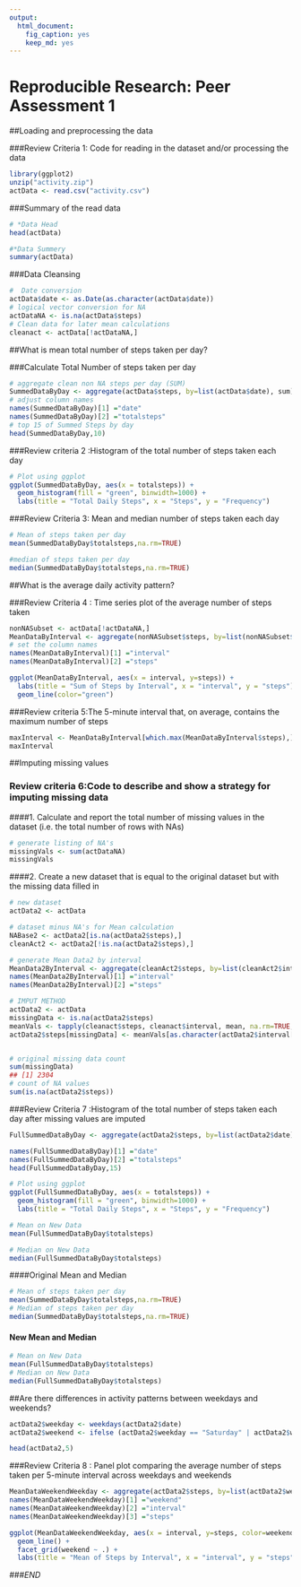 ---
output: 
  html_document: 
    fig_caption: yes
    keep_md: yes
---

Reproducible Research: Peer Assessment 1
==========================================

##Loading and preprocessing the data

###Review Criteria 1: Code for reading in the dataset and/or processing the data
```{R}
library(ggplot2)
unzip("activity.zip")
actData <- read.csv("activity.csv")

```
###Summary of the read data
```{R}
# *Data Head
head(actData)
```
```{R}
#*Data Summery
summary(actData)
```
###Data Cleansing
```{R}
#  Date conversion
actData$date <- as.Date(as.character(actData$date))
# logical vector conversion for NA
actDataNA <- is.na(actData$steps)
# Clean data for later mean calculations
cleanact <- actData[!actDataNA,]
```

##What is mean total number of steps taken per day?

###Calculate Total Number of steps taken per day
```{R}
# aggregate clean non NA steps per day (SUM)
SummedDataByDay <- aggregate(actData$steps, by=list(actData$date), sum)
# adjust column names
names(SummedDataByDay)[1] ="date"
names(SummedDataByDay)[2] ="totalsteps"
# top 15 of Summed Steps by day
head(SummedDataByDay,10)
```
###Review criteria 2 :Histogram of the total number of steps taken each day
```{R,height=300}
# Plot using ggplot
ggplot(SummedDataByDay, aes(x = totalsteps)) +
  geom_histogram(fill = "green", binwidth=1000) +
  labs(title = "Total Daily Steps", x = "Steps", y = "Frequency")
```

###Review Criteria 3: Mean and median number of steps taken each day
```{R}
# Mean of steps taken per day
mean(SummedDataByDay$totalsteps,na.rm=TRUE)
```
```{R}
#median of steps taken per day
median(SummedDataByDay$totalsteps,na.rm=TRUE)
```

##What is the average daily activity pattern?

###Review Criteria 4 : Time series plot of the average number of steps taken

```{R}
nonNASubset <- actData[!actDataNA,]
MeanDataByInterval <- aggregate(nonNASubset$steps, by=list(nonNASubset$interval), mean)
# set the column names
names(MeanDataByInterval)[1] ="interval"
names(MeanDataByInterval)[2] ="steps"

ggplot(MeanDataByInterval, aes(x = interval, y=steps)) +
  labs(title = "Sum of Steps by Interval", x = "interval", y = "steps")+
  geom_line(color="green") 
```

###Review criteria 5:The 5-minute interval that, on average, contains the maximum number of steps
```{R}
maxInterval <- MeanDataByInterval[which.max(MeanDataByInterval$steps),]
maxInterval
```

##Imputing missing values

### Review criteria 6:Code to describe and show a strategy for imputing missing data
####1. Calculate and report the total number of missing values in the dataset (i.e. the total number of rows with NAs)
```{R}
# generate listing of NA's
missingVals <- sum(actDataNA)
missingVals
```
####2. Create a new dataset that is equal to the original dataset but with the missing data filled in
```{R}
# new dataset
actData2 <- actData

# dataset minus NA's for Mean calculation
NABase2 <- actData2[is.na(actData2$steps),]
cleanAct2 <- actData2[!is.na(actData2$steps),]

# generate Mean Data2 by interval
MeanData2ByInterval <- aggregate(cleanAct2$steps, by=list(cleanAct2$interval), sum)
names(MeanData2ByInterval)[1] ="interval"
names(MeanData2ByInterval)[2] ="steps"

# IMPUT METHOD
actData2 <- actData
missingData <- is.na(actData2$steps)
meanVals <- tapply(cleanact$steps, cleanact$interval, mean, na.rm=TRUE, simplify=TRUE)
actData2$steps[missingData] <- meanVals[as.character(actData2$interval[missingData])]


# original missing data count
sum(missingData)
## [1] 2304
# count of NA values
sum(is.na(actData2$steps))
```
###Review Criteria 7 :Histogram of the total number of steps taken each day after missing values are imputed
```{R}
FullSummedDataByDay <- aggregate(actData2$steps, by=list(actData2$date), sum)

names(FullSummedDataByDay)[1] ="date"
names(FullSummedDataByDay)[2] ="totalsteps"
head(FullSummedDataByDay,15)
```
```{R}
# Plot using ggplot
ggplot(FullSummedDataByDay, aes(x = totalsteps)) +
  geom_histogram(fill = "green", binwidth=1000) +
  labs(title = "Total Daily Steps", x = "Steps", y = "Frequency")
```
```{R}
# Mean on New Data
mean(FullSummedDataByDay$totalsteps)
```
```{R}
# Median on New Data
median(FullSummedDataByDay$totalsteps)
```

####Original Mean and Median
```{R}
# Mean of steps taken per day
mean(SummedDataByDay$totalsteps,na.rm=TRUE)
# Median of steps taken per day
median(SummedDataByDay$totalsteps,na.rm=TRUE)
```
#### New Mean and Median
```{R}
# Mean on New Data
mean(FullSummedDataByDay$totalsteps)
# Median on New Data
median(FullSummedDataByDay$totalsteps)
```


##Are there differences in activity patterns between weekdays and weekends?

```{R}
actData2$weekday <- weekdays(actData2$date)
actData2$weekend <- ifelse (actData2$weekday == "Saturday" | actData2$weekday == "Sunday", "Weekend", "Weekday")

head(actData2,5)
```
###Review Criteria 8 : Panel plot comparing the average number of steps taken per 5-minute interval across weekdays and weekends
```{R}
MeanDataWeekendWeekday <- aggregate(actData2$steps, by=list(actData2$weekend, actData2$interval), mean)
names(MeanDataWeekendWeekday)[1] ="weekend"
names(MeanDataWeekendWeekday)[2] ="interval"
names(MeanDataWeekendWeekday)[3] ="steps"

ggplot(MeanDataWeekendWeekday, aes(x = interval, y=steps, color=weekend)) +
  geom_line() +
  facet_grid(weekend ~ .) +
  labs(title = "Mean of Steps by Interval", x = "interval", y = "steps")
```

###*END*

